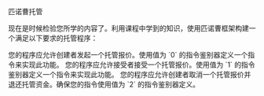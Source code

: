 
<ChallengeTitle>匹诺曹托管</ChallengeTitle>

现在是时候检验您所学的内容了。利用课程中学到的知识，使用匹诺曹框架构建一个满足以下要求的托管程序：

<RequirementList>
  <Requirement title="挑战 1：创建托管报价">
    您的程序应允许创建者发起一个托管报价。使用值为 `0` 的指令鉴别器定义一个指令来实现此功能。
  </Requirement>

  <Requirement title="挑战 2：接受托管报价">
    您的程序应允许接受者接受一个托管报价。使用值为 `1` 的指令鉴别器定义一个指令来实现此功能。
  </Requirement>

  <Requirement title="挑战 3：取消托管报价">
    您的程序应允许创建者取消一个托管报价并退还托管资金。确保您的指令使用值为 `2` 的指令鉴别器定义。
  </Requirement>
</RequirementList>
